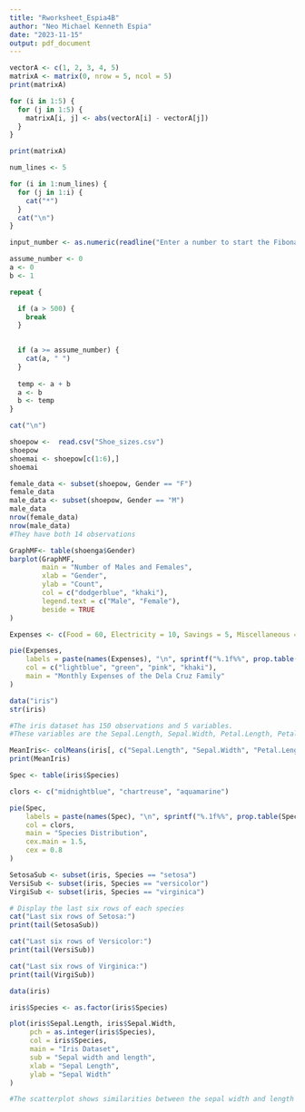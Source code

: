 ```yaml
---
title: "Rworksheet_Espia4B"
author: "Neo Michael Kenneth Espia"
date: "2023-11-15"
output: pdf_document
---
```


``` r

vectorA <- c(1, 2, 3, 4, 5)
matrixA <- matrix(0, nrow = 5, ncol = 5)
print(matrixA)

for (i in 1:5) {
  for (j in 1:5) {
    matrixA[i, j] <- abs(vectorA[i] - vectorA[j])
  }
}

print(matrixA)

```
``` r
num_lines <- 5

for (i in 1:num_lines) {
  for (j in 1:i) {
    cat("*")
  }
  cat("\n")
}

```

``` r
input_number <- as.numeric(readline("Enter a number to start the Fibonacci sequence: "))

assume_number <- 0
a <- 0
b <- 1

repeat {

  if (a > 500) {
    break
  }
  

  if (a >= assume_number) {
    cat(a, " ")
  }
  
  temp <- a + b
  a <- b
  b <- temp
}

cat("\n")

```

``` r
shoepow <-  read.csv("Shoe_sizes.csv")
shoepow
shoemai <- shoepow[c(1:6),]
shoemai
```

``` r
female_data <- subset(shoepow, Gender == "F")
female_data
male_data <- subset(shoepow, Gender == "M")
male_data
nrow(female_data)
nrow(male_data)
#They have both 14 observations
```

``` r
GraphMF<- table(shoenga$Gender)
barplot(GraphMF,
        main = "Number of Males and Females",
        xlab = "Gender",
        ylab = "Count",
        col = c("dodgerblue", "khaki"),
        legend.text = c("Male", "Female"),
        beside = TRUE
)
```

```r
Expenses <- c(Food = 60, Electricity = 10, Savings = 5, Miscellaneous = 25)

pie(Expenses,
    labels = paste(names(Expenses), "\n", sprintf("%.1f%%", prop.table(Expenses) * 100)),
    col = c("lightblue", "green", "pink", "khaki"),  
    main = "Monthly Expenses of the Dela Cruz Family"
)
```

```r

data("iris")
str(iris)

#The iris dataset has 150 observations and 5 variables.
#These variables are the Sepal.Length, Sepal.Width, Petal.Length, Petal.Width, and Species.
```
``` r
MeanIris<- colMeans(iris[, c("Sepal.Length", "Sepal.Width", "Petal.Length", "Petal.Width")])
print(MeanIris)
```


```r
Spec <- table(iris$Species)

clors <- c("midnightblue", "chartreuse", "aquamarine")

pie(Spec,
    labels = paste(names(Spec), "\n", sprintf("%.1f%%", prop.table(Spec) * 100)),
    col = clors,
    main = "Species Distribution",
    cex.main = 1.5,
    cex = 0.8      
)
```

``` r
SetosaSub <- subset(iris, Species == "setosa")
VersiSub <- subset(iris, Species == "versicolor")
VirgiSub <- subset(iris, Species == "virginica")

# Display the last six rows of each species
cat("Last six rows of Setosa:")
print(tail(SetosaSub))

cat("Last six rows of Versicolor:")
print(tail(VersiSub))

cat("Last six rows of Virginica:")
print(tail(VirgiSub))
```

``` r

data(iris)

iris$Species <- as.factor(iris$Species)

plot(iris$Sepal.Length, iris$Sepal.Width,
     pch = as.integer(iris$Species),
     col = iris$Species,
     main = "Iris Dataset",
     sub = "Sepal width and length",
     xlab = "Sepal Length",
     ylab = "Sepal Width"
)
```

``` r
#The scatterplot shows similarities between the sepal width and length ranging from 5.5 to 7.0
```